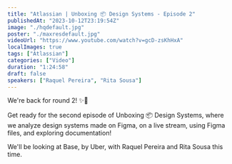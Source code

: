 ```yaml
---
title: "Atlassian | Unboxing 📦 Design Systems - Episode 2"
publishedAt: "2023-10-12T23:19:54Z"
image: "./hqdefault.jpg"
poster: "./maxresdefault.jpg"
videoUrl: "https://www.youtube.com/watch?v=gcD-zsKhHxA"
localImages: true
tags: ["Atlassian"]
categories: ["Video"]
duration: "1:24:58"
draft: false
speakers: ["Raquel Pereira", "Rita Sousa"]
---
```


We're back for round 2! ✨💙

Get ready for the second episode of Unboxing 📦 Design Systems, where we analyze design systems made on Figma, on a live stream, using Figma files, and exploring documentation!

We'll be looking at Base, by Uber, with Raquel Pereira and Rita Sousa this time.
